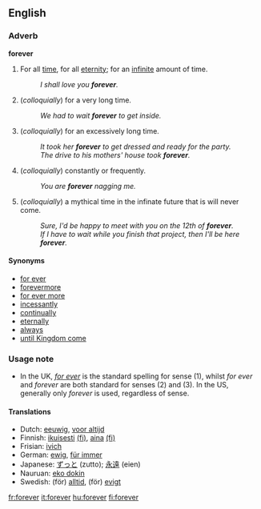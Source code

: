 ==English==

===Adverb===
'''forever'''

#For all [[time]], for all [[eternity]]; for an [[infinite]] amount of time. 
#:''I shall love you '''forever'''.''
#(''colloquially'') for a very long time. 
#:''We had to wait '''forever''' to get inside.''
#(''colloquially'') for an excessively long time. 
#:''It took her '''forever''' to get dressed and ready for the party.''
#:''The drive to his mothers' house took '''forever'''.''
#(''colloquially'') constantly or frequently.
#:''You are '''forever''' nagging me.''
#(''colloquially'') a mythical time in the infinate future that is will never come. 
#:''Sure, I'd be happy to meet with you on the 12th of '''forever'''.''
#:''If I have to wait while you finish that project, then I'll be here '''forever'''.''

====Synonyms====
*[[for ever]]
*[[forevermore]]
*[[for ever more]]
*[[incessantly]]
*[[continual]]ly
*[[eternal]]ly
*[[always]]
*[[until Kingdom come]]

===Usage note===
*In the UK, ''[[for ever]]'' is the standard spelling for sense (1), whilst ''for ever'' and ''forever'' are both standard for senses (2) and (3).  In the US, generally only ''forever'' is used, regardless of sense.

====Translations====

*Dutch: [[eeuwig]], [[voor altijd]]
*Finnish: [[ikuisesti]] [[:fi:ikuisesti|(fi)]], [[aina]] [[:fi:aina|(fi)]]
*Frisian: [[ivich]]
*German: [[ewig]], [[für immer]]
*Japanese: [[ずっと]] (zutto); [[永遠]] (eien)
*Nauruan: [[eko dokin]]
*Swedish: (för) [[alltid]], (för) [[evigt]]

[[fr:forever]]
[[it:forever]]
[[hu:forever]]
[[fi:forever]]